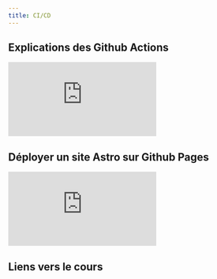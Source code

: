 ```yaml
---
title: CI/CD
---
```


## Explications des Github Actions
<iframe src="https://www.youtube.com/embed/mFFXuXjVgkU?si=UVEagzko7Yg8tVpV" title="YouTube video player" frameborder="0" allow="accelerometer; autoplay; clipboard-write; encrypted-media; gyroscope; picture-in-picture; web-share" referrerpolicy="strict-origin-when-cross-origin" allowfullscreen></iframe>

## Déployer un site Astro sur Github Pages
<iframe src="https://www.youtube.com/embed/Rwga14F9z0k?si=UVEagzko7Yg8tVpV" title="YouTube video player" frameborder="0" allow="accelerometer; autoplay; clipboard-write; encrypted-media; gyroscope; picture-in-picture; web-share" referrerpolicy="strict-origin-when-cross-origin" allowfullscreen></iframe>

## Liens vers le cours
<LinkCard title="CI/CD" href="/fyc-git/04-tools/03-ci" />
<LinkCard title="GitHub pages" href="/fyc-git/04-tools/04-deployment" />
